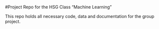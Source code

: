 #Project Repo for the HSG Class "Machine Learning"

This repo holds all necessary code, data and documentation for the group project. 
